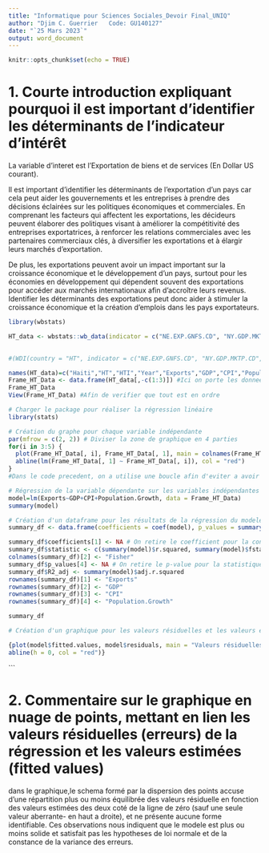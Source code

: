---
title: "Informatique pour Sciences Sociales_Devoir Final_UNIQ"
author: "Djim C. Guerrier   Code: GU140127"
date: "`25 Mars 2023`"
output: word_document
---

```{r setup, include=FALSE}
knitr::opts_chunk$set(echo = TRUE)
```
# 1. Courte introduction expliquant pourquoi il est important d'identifier les déterminants de l'indicateur d'intérêt

La variable d'interet est l'Exportation de biens et de services (En Dollar US courant).

Il est important d'identifier les déterminants de l'exportation d'un pays car cela peut aider les gouvernements et les entreprises à prendre des décisions éclairées sur les politiques économiques et commerciales. En comprenant les facteurs qui affectent les exportations, les décideurs peuvent élaborer des politiques visant à améliorer la compétitivité des entreprises exportatrices, à renforcer les relations commerciales avec les partenaires commerciaux clés, à diversifier les exportations et à élargir leurs marchés d'exportation.

De plus, les exportations peuvent avoir un impact important sur la croissance économique et le développement d'un pays, surtout pour les économies en développement qui dépendent souvent des exportations pour accéder aux marchés internationaux afin d'accroître leurs revenus. Identifier les déterminants des exportations peut donc aider à stimuler la croissance économique et la création d'emplois dans les pays exportateurs.

```{r}
library(wbstats)
```

```{r}
HT_data <- wbstats::wb_data(indicator = c("NE.EXP.GNFS.CD", "NY.GDP.MKTP.CD", "FP.CPI.TOTL.ZG", "SP.POP.GROW"),country = "Haiti", start = 1988, end = 2022)
  

#(WDI(country = "HT", indicator = c("NE.EXP.GNFS.CD", "NY.GDP.MKTP.CD", "FP.CPI.TOTL.ZG", "SP.POP.GROW"), start = 1988, end = 2022))

names(HT_data)=c("Haiti","HT","HTI","Year","Exports","GDP","CPI","Population.Growth")
Frame_HT_Data <- data.frame(HT_data[,-c(1:3)]) #Ici on porte les donnees des variables dans un dataframe puis on enleve les 3 premieres colonnes puisqu'elles contiennent des informations non-importantes
Frame_HT_Data
View(Frame_HT_Data) #Afin de verifier que tout est en ordre
```
```{r}
# Charger le package pour réaliser la régression linéaire
library(stats)
```
```{r}
# Création du graphe pour chaque variable indépendante
par(mfrow = c(2, 2)) # Diviser la zone de graphique en 4 parties
for(i in 3:5) {
  plot(Frame_HT_Data[, i], Frame_HT_Data[, 1], main = colnames(Frame_HT_Data)[i], xlab = colnames(Frame_HT_Data)[i], ylab = "Exports")
  abline(lm(Frame_HT_Data[, 1] ~ Frame_HT_Data[, i]), col = "red")
}  
#Dans le code precedent, on a utilise une boucle afin d'eviter a avoir a ecrire la meme ligne pour chaque variable individuellement
```
```{r}
# Régression de la variable dépendante sur les variables indépendantes
model=lm(Exports~GDP+CPI+Population.Growth, data = Frame_HT_Data)
summary(model)
```
```{r}
# Création d'un dataframe pour les résultats de la régression du modele
summary_df <- data.frame(coefficients = coef(model), p_values = summary(model)$coefficients[, 4])

summary_df$coefficients[1] <- NA # On retire le coefficient pour la constante
summary_df$statistic <- c(summary(model)$r.squared, summary(model)$fstatistic[1])
colnames(summary_df)[2] <- "Fisher"
summary_df$p_values[4] <- NA # On retire le p-value pour la statistique de Fisher
summary_df$R2_adj <- summary(model)$adj.r.squared
rownames(summary_df)[1] <- "Exports"
rownames(summary_df)[2] <- "GDP"
rownames(summary_df)[3] <- "CPI"
rownames(summary_df)[4] <- "Population.Growth"

summary_df
```
```{r}
# Création d'un graphique pour les valeurs résiduelles et les valeurs estimées

{plot(model$fitted.values, model$residuals, main = "Valeurs résiduelles et estimées", xlab = "Valeurs estimées", ylab = "Valeurs résiduelles")
abline(h = 0, col = "red")}
```


```

# 2. Commentaire sur le graphique en nuage de points, mettant en lien les valeurs résiduelles (erreurs) de la régression et les valeurs estimées (fitted values)

dans le graphique,le schema formé par la dispersion des points accuse d'une répartition plus ou moins équilibrée des valeurs résiduelle en fonction des valeurs estimées des deux coté de la ligne de zéro (sauf une seule valeur aberrante- en haut a droite), et ne présente aucune forme identifiable. Ces observations nous indiquent que le modele est plus ou moins solide et satisfait pas les hypotheses de loi normale et de la constance de la variance des erreurs.

